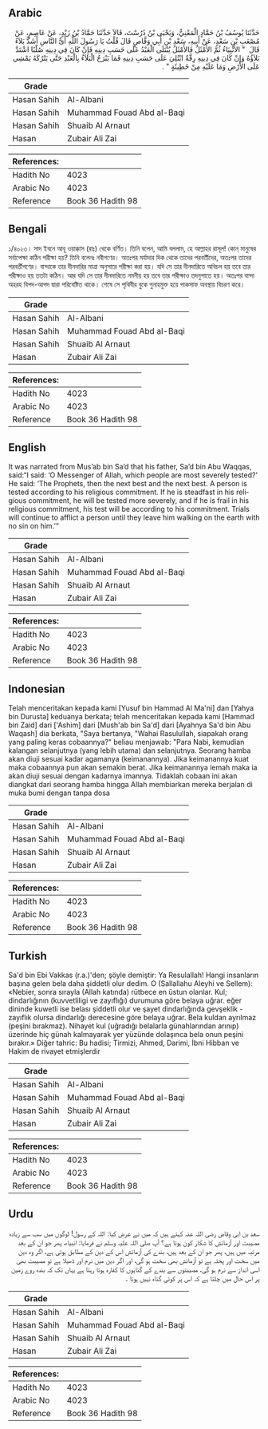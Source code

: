 ## Arabic


<div dir="rtl" lang="ar" style={{fontSize:'larger',backgroundColor:'#f8f9fa',padding:20}}>
حَدَّثَنَا يُوسُفُ بْنُ حَمَّادٍ الْمَعْنِيُّ، وَيَحْيَى بْنُ دُرُسْتَ، قَالاَ حَدَّثَنَا حَمَّادُ بْنُ زَيْدٍ، عَنْ عَاصِمٍ، عَنْ مُصْعَبِ بْنِ سَعْدٍ، عَنْ أَبِيهِ، سَعْدِ بْنِ أَبِي وَقَّاصٍ قَالَ قُلْتُ يَا رَسُولَ اللَّهِ أَىُّ النَّاسِ أَشَدُّ بَلاَءً قَالَ ‏ "‏ الأَنْبِيَاءُ ثُمَّ الأَمْثَلُ فَالأَمْثَلُ يُبْتَلَى الْعَبْدُ عَلَى حَسَبِ دِينِهِ فَإِنْ كَانَ فِي دِينِهِ صُلْبًا اشْتَدَّ بَلاَؤُهُ وَإِنْ كَانَ فِي دِينِهِ رِقَّةٌ ابْتُلِيَ عَلَى حَسَبِ دِينِهِ فَمَا يَبْرَحُ الْبَلاَءُ بِالْعَبْدِ حَتَّى يَتْرُكَهُ يَمْشِي عَلَى الأَرْضِ وَمَا عَلَيْهِ مِنْ خَطِيئَةٍ ‏"‏ ‏.‏
</div>
<div style={{backgroundColor:'#f8f9fa',padding:20, marginBottom: 10}}><table> <thead> <tr> <th>Grade</th> <th></th> </tr> </thead> <tbody> <tr><td>Hasan Sahih</td><td>Al-Albani</td></tr><tr><td>Hasan Sahih</td><td>Muhammad Fouad Abd al-Baqi</td></tr><tr><td>Hasan Sahih</td><td>Shuaib Al Arnaut</td></tr><tr><td>Hasan</td><td>Zubair Ali Zai</td></tr></tbody></table><table> <thead> <tr> <th>References:</th> <th></th> </tr> </thead> <tbody><tr><td>Hadith No</td><td>4023</td></tr><tr><td>Arabic No</td><td>4023</td></tr><tr><td>Reference</td><td>Book 36 Hadith 98</td></tr></tbody></table></div>

## Bengali


<div dir="ltr" lang="bn" style={{fontSize:'larger',backgroundColor:'#f8f9fa',padding:20}}>
১/৪০২৩। সাদ ইবনে আবূ ওয়াক্কাস (রাঃ) থেকে বর্ণিত। তিনি বলেন, আমি বললাম, হে আল্লাহর রাসূল! কোন্ মানুষের সর্বাপেক্ষা কঠিন পরীক্ষা হয়? তিনি বলেনঃ নবীগণের। অতঃপর মর্যাদার দিক থেকে তাদের পরবর্তীদের, অতঃপর তাদের পরবর্তীগণের। বান্দাকে তার দীনদারির মাত্রা অনুসারে পরীক্ষা করা হয়। যদি সে তার দীনদারিতে অবিচল হয় তবে তার পরীক্ষাও হয় ততটা কঠিন। আর যদি সে তার দীনদারিতে নমনীয় হয় তবে তার পরীক্ষাও তদনুপাতে হয়। অতঃপর বান্দা অহরহ বিপদ-আপদ দ্বারা পরিবেষ্টিত থাকে। শেষে সে পৃথিবীর বুকে গুনাহমুক্ত হয়ে পাকসাফ অবস্থায় বিচরণ করে।
</div>
<div style={{backgroundColor:'#f8f9fa',padding:20, marginBottom: 10}}><table> <thead> <tr> <th>Grade</th> <th></th> </tr> </thead> <tbody> <tr><td>Hasan Sahih</td><td>Al-Albani</td></tr><tr><td>Hasan Sahih</td><td>Muhammad Fouad Abd al-Baqi</td></tr><tr><td>Hasan Sahih</td><td>Shuaib Al Arnaut</td></tr><tr><td>Hasan</td><td>Zubair Ali Zai</td></tr></tbody></table><table> <thead> <tr> <th>References:</th> <th></th> </tr> </thead> <tbody><tr><td>Hadith No</td><td>4023</td></tr><tr><td>Arabic No</td><td>4023</td></tr><tr><td>Reference</td><td>Book 36 Hadith 98</td></tr></tbody></table></div>

## English


<div dir="ltr" lang="en" style={{fontSize:'larger',backgroundColor:'#f8f9fa',padding:20}}>
It was narrated from Mus’ab bin Sa’d that his father, Sa’d bin Abu Waqqas, said:“I said: ‘O Messenger of Allah, which people are most severely tested?’ He said: ‘The Prophets, then the next best and the next best. A person is tested according to his religious commitment. If he is steadfast in his religious commitment, he will be tested more severely, and if he is frail in his religious commitment, his test will be according to his commitment. Trials will continue to afflict a person until they leave him walking on the earth with no sin on him.’”
</div>
<div style={{backgroundColor:'#f8f9fa',padding:20, marginBottom: 10}}><table> <thead> <tr> <th>Grade</th> <th></th> </tr> </thead> <tbody> <tr><td>Hasan Sahih</td><td>Al-Albani</td></tr><tr><td>Hasan Sahih</td><td>Muhammad Fouad Abd al-Baqi</td></tr><tr><td>Hasan Sahih</td><td>Shuaib Al Arnaut</td></tr><tr><td>Hasan</td><td>Zubair Ali Zai</td></tr></tbody></table><table> <thead> <tr> <th>References:</th> <th></th> </tr> </thead> <tbody><tr><td>Hadith No</td><td>4023</td></tr><tr><td>Arabic No</td><td>4023</td></tr><tr><td>Reference</td><td>Book 36 Hadith 98</td></tr></tbody></table></div>

## Indonesian


<div dir="ltr" lang="id" style={{fontSize:'larger',backgroundColor:'#f8f9fa',padding:20}}>
Telah menceritakan kepada kami [Yusuf bin Hammad Al Ma'ni] dan [Yahya bin Durusta] keduanya berkata; telah menceritakan kepada kami [Hammad bin Zaid] dari ['Ashim] dari [Mush'ab bin Sa'd] dari [Ayahnya Sa'd bin Abu Waqash] dia berkata, "Saya bertanya, "Wahai Rasulullah, siapakah orang yang paling keras cobaannya?" beliau menjawab: "Para Nabi, kemudian kalangan selanjutnya (yang lebih utama) dan selanjutnya. Seorang hamba akan diuji sesuai kadar agamanya (keimanannya). Jika keimanannya kuat maka cobaannya pun akan semakin berat. Jika keimanannya lemah maka ia akan diuji sesuai dengan kadarnya imannya. Tidaklah cobaan ini akan diangkat dari seorang hamba hingga Allah membiarkan mereka berjalan di muka bumi dengan tanpa dosa
</div>
<div style={{backgroundColor:'#f8f9fa',padding:20, marginBottom: 10}}><table> <thead> <tr> <th>Grade</th> <th></th> </tr> </thead> <tbody> <tr><td>Hasan Sahih</td><td>Al-Albani</td></tr><tr><td>Hasan Sahih</td><td>Muhammad Fouad Abd al-Baqi</td></tr><tr><td>Hasan Sahih</td><td>Shuaib Al Arnaut</td></tr><tr><td>Hasan</td><td>Zubair Ali Zai</td></tr></tbody></table><table> <thead> <tr> <th>References:</th> <th></th> </tr> </thead> <tbody><tr><td>Hadith No</td><td>4023</td></tr><tr><td>Arabic No</td><td>4023</td></tr><tr><td>Reference</td><td>Book 36 Hadith 98</td></tr></tbody></table></div>

## Turkish


<div dir="ltr" lang="tr" style={{fontSize:'larger',backgroundColor:'#f8f9fa',padding:20}}>
Sa'd bin Ebi Vakkas (r.a.)'den; şöyle demiştir: Ya Resulallah! Hangi insanların başına gelen bela daha şiddetli olur dedim. O (Sallallahu Aleyhi ve Sellem): «Nebier, sonra sırayla (Allah katında) rütbece en üstun olanlar. Kul; dindarlığının (kuvvetliligi ve zayıflığı) durumuna göre belaya uğrar. eğer dininde kuwetli ise belası şiddetli olur ve şayet dindarlığında gevşeklik - zayıflık olursa dindarlığı derecesine göre belaya uğrar. Bela kuldan ayrılmaz (peşini bırakmaz). Nihayet kul (uğradığı belalarla günahlarından arınıp) üzerinde hiç günah kalmayarak yer yüzünde dolaşınca bela onun peşini bırakır.» Diğer tahric: Bu hadisi; Tirmizi, Ahmed, Darimi, İbni Hibban ve Hakim de rivayet etmişlerdir
</div>
<div style={{backgroundColor:'#f8f9fa',padding:20, marginBottom: 10}}><table> <thead> <tr> <th>Grade</th> <th></th> </tr> </thead> <tbody> <tr><td>Hasan Sahih</td><td>Al-Albani</td></tr><tr><td>Hasan Sahih</td><td>Muhammad Fouad Abd al-Baqi</td></tr><tr><td>Hasan Sahih</td><td>Shuaib Al Arnaut</td></tr><tr><td>Hasan</td><td>Zubair Ali Zai</td></tr></tbody></table><table> <thead> <tr> <th>References:</th> <th></th> </tr> </thead> <tbody><tr><td>Hadith No</td><td>4023</td></tr><tr><td>Arabic No</td><td>4023</td></tr><tr><td>Reference</td><td>Book 36 Hadith 98</td></tr></tbody></table></div>

## Urdu


<div dir="rtl" lang="ur" style={{fontSize:'larger',backgroundColor:'#f8f9fa',padding:20}}>
سعد بن ابی وقاص رضی اللہ عنہ کہتے ہیں کہ میں نے عرض کیا: اللہ کے رسول! لوگوں میں سب سے زیادہ مصیبت اور آزمائش کا شکار کون ہوتا ہے؟ آپ صلی اللہ علیہ وسلم نے فرمایا: انبیاء، پھر جو ان کے بعد مرتبہ میں ہیں، پھر جو ان کے بعد ہیں، بندے کی آزمائش اس کے دین کے مطابق ہوتی ہے، اگر وہ دین میں سخت اور پختہ ہے تو آزمائش بھی سخت ہو گی، اور اگر دین میں نرم اور ڈھیلا ہے تو مصیبت بھی اسی انداز سے نرم ہو گی، مصیبتوں سے بندے کے گناہوں کا کفارہ ہوتا رہتا ہے یہاں تک کہ بندہ روے زمین پر اس حال میں چلتا ہے کہ اس پر کوئی گناہ نہیں ہوتا ۔
</div>
<div style={{backgroundColor:'#f8f9fa',padding:20, marginBottom: 10}}><table> <thead> <tr> <th>Grade</th> <th></th> </tr> </thead> <tbody> <tr><td>Hasan Sahih</td><td>Al-Albani</td></tr><tr><td>Hasan Sahih</td><td>Muhammad Fouad Abd al-Baqi</td></tr><tr><td>Hasan Sahih</td><td>Shuaib Al Arnaut</td></tr><tr><td>Hasan</td><td>Zubair Ali Zai</td></tr></tbody></table><table> <thead> <tr> <th>References:</th> <th></th> </tr> </thead> <tbody><tr><td>Hadith No</td><td>4023</td></tr><tr><td>Arabic No</td><td>4023</td></tr><tr><td>Reference</td><td>Book 36 Hadith 98</td></tr></tbody></table></div>
